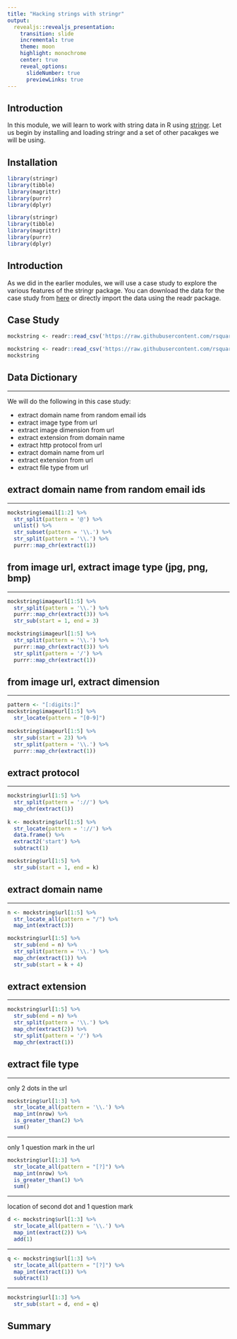 ```yaml
---
title: "Hacking strings with stringr"
output: 
  revealjs::revealjs_presentation:
    transition: slide
    incremental: true
    theme: moon
    highlight: monochrome
    center: true
    reveal_options:
      slideNumber: true
      previewLinks: true
---
```


## Introduction

In this module, we will learn to work with string data in R using [stringr](http://stringr.tidyverse.org). Let us begin by installing and loading stringr and a set of other pacakges we will be using.
 
## Installation

```r
library(stringr)
library(tibble)
library(magrittr)
library(purrr)
library(dplyr)
```

```r
library(stringr)
library(tibble)
library(magrittr)
library(purrr)
library(dplyr)
```

## Introduction

As we did in the earlier modules, we will use a case study to explore the various features of the stringr package. You can
download the data for the case study from [here](https://raw.githubusercontent.com/rsquaredacademy/datasets/master/mock_strings.csv) or directly import the data using the readr package. 

## Case Study

```r
mockstring <- readr::read_csv('https://raw.githubusercontent.com/rsquaredacademy/datasets/master/mock_strings.csv')
```

```r
mockstring <- readr::read_csv('https://raw.githubusercontent.com/rsquaredacademy/datasets/master/mock_strings.csv')
mockstring
```

## Data Dictionary

----

We will do the following in this case study:

- extract domain name from random email ids
- extract image type from url
- extract image dimension from url
- extract extension from domain name
- extract http protocol from url
- extract domain name from url
- extract extension from url
- extract file type from url

## extract domain name from random email ids

----

```r
mockstring$email[1:2] %>% 
  str_split(pattern = '@') %>%
  unlist() %>%
  str_subset(pattern = '\\.') %>%
  str_split(pattern = '\\.') %>%
  purrr::map_chr(extract(1))
```


## from image url, extract image type (jpg, png, bmp)

----

```r
mockstring$imageurl[1:5] %>%
  str_split(pattern = '\\.') %>%
  purrr::map_chr(extract(3)) %>%
  str_sub(start = 1, end = 3)

mockstring$imageurl[1:5] %>%
  str_split(pattern = '\\.') %>%
  purrr::map_chr(extract(3)) %>%
  str_split(pattern = '/') %>%
  purrr::map_chr(extract(1))
```

## from image url, extract dimension

----

```r
pattern <- "[:digits:]"
mockstring$imageurl[1:5] %>%
  str_locate(pattern = "[0-9]") 
  
mockstring$imageurl[1:5] %>%
  str_sub(start = 23) %>%
  str_split(pattern = '\\.') %>%
  purrr::map_chr(extract(1))
```
  
## extract protocol

----

```r
mockstring$url[1:5] %>%
  str_split(pattern = '://') %>%
  map_chr(extract(1))
  
k <- mockstring$url[1:5] %>%
  str_locate(pattern = '://') %>%
  data.frame() %>%
  extract2('start') %>%
  subtract(1)

mockstring$url[1:5] %>%
  str_sub(start = 1, end = k)
```

## extract domain name

----

```r
n <- mockstring$url[1:5] %>%
  str_locate_all(pattern = "/") %>%
  map_int(extract(3))

mockstring$url[1:5] %>%
  str_sub(end = n) %>%
  str_split(pattern = '\\.') %>%
  map_chr(extract(1)) %>%
  str_sub(start = k + 4)
```

## extract extension

----

```r
mockstring$url[1:5] %>%
  str_sub(end = n) %>%
  str_split(pattern = '\\.') %>%
  map_chr(extract(2)) %>%
  str_split(pattern = '/') %>%
  map_chr(extract(1))
```

## extract file type

----

only 2 dots in the url

```r
mockstring$url[1:3] %>%
  str_locate_all(pattern = '\\.') %>%
  map_int(nrow) %>%
  is_greater_than(2) %>%
  sum()
```

----  

only 1 question mark in the url

```r
mockstring$url[1:3] %>%
  str_locate_all(pattern = "[?]") %>%
  map_int(nrow) %>%
  is_greater_than(1) %>%
  sum()
```

----

location of second dot and 1 question mark

```r
d <- mockstring$url[1:3] %>%
  str_locate_all(pattern = '\\.') %>%
  map_int(extract(2)) %>%
  add(1)
```

----

```r
q <- mockstring$url[1:3] %>%
  str_locate_all(pattern = "[?]") %>%
  map_int(extract(1)) %>%
  subtract(1)
```

----

```r
mockstring$url[1:3] %>% 
  str_sub(start = d, end = q)
```

## Summary
